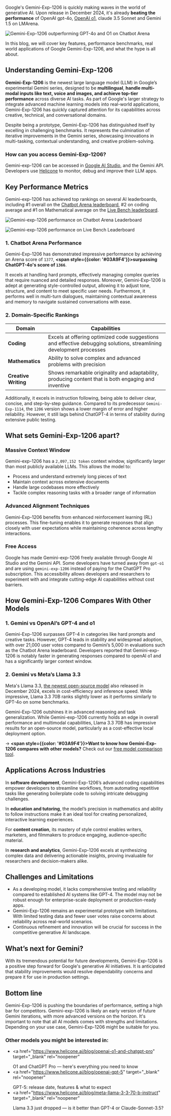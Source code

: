 Google's Gemini-Exp-1206 is quickly making waves in the world of generative AI. Upon release in December 2024, it's already **beating the performance** of OpenAI gpt-4o, <a href="https://www.helicone.ai/blog/openai-o1-and-chatgpt-pro" target="_blank" rel="noopener">OpenAI o1</a>, claude 3.5 Sonnet and Gemini 1.5 on LMArena.

![Gemini-Exp-1206 outperforming GPT-4o and O1 on Chatbot Arena](/static/blog/google-gemini-exp-1206/cover.webp)

In this blog, we will cover key features, performance benchmarks, real world applications of Google Gemini-Exp-1206, and what the hype is all about.

## Understanding Gemini-Exp-1206

**Gemini-Exp-1206** is the newest large language model (LLM) in Google’s experimental Gemini series, designed to be **multilingual**, **handle multi-modal inputs like text, voice and images, and achieve top-tier performance** across diverse AI tasks. As part of Google's larger strategy to integrate advanced machine learning models into real-world applications, Gemini-Exp-1206 has quickly captured attention for its capabilities across creative, technical, and conversational domains.

Despite being a prototype, Gemini-Exp-1206 has distinguished itself by excelling in challenging benchmarks. It represents the culmination of iterative improvements in the Gemini series, showcasing innovations in multi-tasking, contextual understanding, and creative problem-solving.

### How can you access Gemini-Exp-1206?

Gemini-exp-1206 can be accessed in <a href="https://aistudio.google.com/app/prompts/new_chat?model=gemini-exp-1206" target="_blank" rel="noopener">Google AI Studio</a>, and the Gemini API. Developers use <a href="https://docs.helicone.ai/integrations/gemini/api/javascript" target="_blank" rel="noopener">Helicone</a> to monitor, debug and improve their LLM apps.

## Key Performance Metrics

Gemini-exp-1206 has achieved top rankings on several AI leaderboards, including #1 overall on the <a href="https://lmarena.ai/" target="_blank" rel="noopener">Chatbot Arena leaderboard</a>, #2 on coding average and #1 on Mathematical average on the <a href="https://livebench.ai/#/" target="_blank" rel="noopener">Live Bench leaderboard</a>.

![Gemini-exp-1206 performance on Chatbot Arena Leaderboard](/static/blog/google-gemini-exp-1206/chatbot-arena.webp)

![Gemini-exp-1206 performance on Live Bench Leaderboard](/static/blog/google-gemini-exp-1206/live-bench-leaderboard.webp)

### 1. Chatbot Arena Performance

Gemini-Exp-1206 has demonstrated impressive performance by achieving an Arena score of `1377`, **<span style={{color: '#03A9F4'}}>surpassing ChatGPT-4o's score of `1366`</span>**.

It excels at handling hard prompts, effectively managing complex queries that require nuanced and detailed responses. Moreover, Gemini-Exp-1206 is adept at generating style-controlled output, allowing it to adjust tone, structure, and content to meet specific user needs. Furthermore, it performs well in multi-turn dialogues, maintaining contextual awareness and memory to navigate sustained conversations with ease.

### 2. Domain-Specific Rankings

| Domain               | Capabilities                                                                                                        |
| -------------------- | ------------------------------------------------------------------------------------------------------------------- |
| **Coding**           | Excels at offering optimized code suggestions and effective debugging solutions, streamlining development processes |
| **Mathematics**      | Ability to solve complex and advanced problems with precision                                                       |
| **Creative Writing** | Shows remarkable originality and adaptability, producing content that is both engaging and inventive                |

Additionally, it excels in instruction following, being able to deliver clear, concise, and step-by-step guidance. Compared to its predecessor `Gemini-Exp-1114`, the `1206` version shows a lower margin of error and higher reliability. However, it still lags behind ChatGPT-4 in terms of stability during extensive public testing.

## What sets Gemini-Exp-1206 apart?

### Massive Context Window

Gemini-exp-1206 has a `2,097,152 token` context window, significantly larger than most publicly available LLMs. This allows the model to:

- Process and understand extremely long pieces of text
- Maintain context across extensive documents
- Handle large codebases more effectively
- Tackle complex reasoning tasks with a broader range of information

### Advanced Alignment Techniques

Gemini-Exp-1206 benefits from enhanced reinforcement learning (RL) processes. This fine-tuning enables it to generate responses that align closely with user expectations while maintaining coherence across lengthy interactions.

### Free Access

Google has made Gemini-exp-1206 freely available through Google AI Studio and the Gemini API. Some developers have turned away from `gpt-o1` and are using `gemini-exp-1206` instead of paying for the ChatGPT Pro subscription. This accessibility allows developers and researchers to experiment with and integrate cutting-edge AI capabilities without cost barriers.

<CallToAction
  title="Integrate your Gemini app in seconds ⚡️"
  description="Start monitoring your Gemini app with Helicone."
  primaryButtonText="Start for free"
  primaryButtonLink="https://docs.helicone.ai/integrations/gemini/api/javascript"
  secondaryButtonText="Check Gemini's model status"
  secondaryButtonLink="https://www.helicone.ai/status/provider/Google"
/>

## How Gemini-Exp-1206 Compares With Other Models

### 1. Gemini vs OpenAI’s GPT-4 and o1

Gemini-Exp-1206 surpasses GPT-4 in categories like hard prompts and creative tasks. However, GPT-4 leads in stability and widespread adoption, with over 21,000 user votes compared to Gemini’s 5,000 in evaluations such as the Chatbot Arena leaderboard. Developers reported that Gemini-exp-1206 is notably faster in generating responses compared to openAI o1 and has a significantly larger context window.

### 2. Gemini vs Meta’s Llama 3.3

Meta's Llama 3.3, <a href="https://www.helicone.ai/blog/meta-llama-3-3-70-b-instruct" target="_blank" rel="noopener">the newest open-source model</a> also released in December 2024, excels in cost-efficiency and inference speed. While impressive, Llama 3.3 70B ranks slightly lower as it performs similarly to GPT-4o on some benchmarks.

Gemini-Exp-1206 outshines it in advanced reasoning and task generalization. While Gemini-exp-1206 currently holds an edge in overall performance and multimodal capabilities, Llama 3.3 70B has impressive results for an open-source model, particularly as a cost-effective local deployment option.

-> **<span style={{color: '#03A9F4'}}>Want to know how Gemini-Exp-1206 compares with other models?</span>** Check out our <a href="https://www.helicone.ai/comparison" target="_blank" rel="noopener">free model comparison tool</a>.

## Applications Across Industries

In **software development**, Gemini-Exp-1206’s advanced coding capabilities empower developers to streamline workflows, from automating repetitive tasks like generating boilerplate code to solving intricate debugging challenges.

In **education and tutoring**, the model’s precision in mathematics and ability to follow instructions make it an ideal tool for creating personalized, interactive learning experiences.

For **content creation**, its mastery of style control enables writers, marketers, and filmmakers to produce engaging, audience-specific material.

In **research and analytics**, Gemini-Exp-1206 excels at synthesizing complex data and delivering actionable insights, proving invaluable for researchers and decision-makers alike.

## Challenges and Limitations

- As a developing model, it lacks comprehensive testing and reliability compared to established AI systems like GPT-4. The model may not be robust enough for enterprise-scale deployment or production-ready apps.
- Gemini-Exp-1206 remains an experimental prototype with limitations. With limited testing data and fewer user votes raise concerns about reliability across real-world scenarios.
- Continuous refinement and innovation will be crucial for success in the competitive generative AI landscape.

## What’s next for Gemini?

With its tremendous potential for future developments, Gemini-Exp-1206 is a positive step forward for Google's generative AI initiatives. It is anticipated that stability improvements would resolve dependability concerns and prepare it for use in production settings.

## Bottom line

Gemini-Exp-1206 is pushing the boundaries of performance, setting a high bar for competitors. Gemini-exp-1206 is likely an early version of future Gemini iterations, with more advanced versions on the horizon.
It's important to note that all AI models comes with strengths and limitations. Depending on your use case, Gemini-Exp-1206 might be suitable for you.

### Other models you might be interested in:

- <a
    href="https://www.helicone.ai/blog/openai-o1-and-chatgpt-pro"
    target="_blank"
    rel="noopener"
  >
    O1 and ChatGPT Pro — here's everything you need to know
  </a>
- <a
    href="https://www.helicone.ai/blog/openai-gpt-5"
    target="_blank"
    rel="noopener"
  >
    GPT-5: release date, features & what to expect
  </a>
- <a
    href="https://www.helicone.ai/blog/meta-llama-3-3-70-b-instruct"
    target="_blank"
    rel="noopener"
  >
    Llama 3.3 just dropped — is it better than GPT-4 or Claude-Sonnet-3.5?
  </a>

<Questions />
